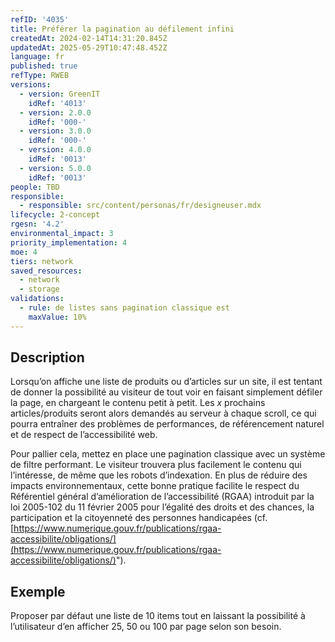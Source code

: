 ```yaml
---
refID: '4035'
title: Préférer la pagination au défilement infini
createdAt: 2024-02-14T14:31:20.845Z
updatedAt: 2025-05-29T10:47:48.452Z
language: fr
published: true
refType: RWEB
versions:
  - version: GreenIT
    idRef: '4013'
  - version: 2.0.0
    idRef: '000-'
  - version: 3.0.0
    idRef: '000-'
  - version: 4.0.0
    idRef: '0013'
  - version: 5.0.0
    idRef: '0013'
people: TBD
responsible:
  - responsible: src/content/personas/fr/designeuser.mdx
lifecycle: 2-concept
rgesn: '4.2'
environmental_impact: 3
priority_implementation: 4
moe: 4
tiers: network
saved_resources:
  - network
  - storage
validations:
  - rule: de listes sans pagination classique est
    maxValue: 10%
---
```


## Description

Lorsqu’on affiche une liste de produits ou d’articles sur un site, il est tentant de donner la possibilité au visiteur de tout voir en faisant simplement défiler la page, en chargeant le contenu petit à petit. Les *x* prochains articles/produits seront alors demandés au serveur à chaque scroll, ce qui pourra entraîner des problèmes de performances, de référencement naturel et de respect de l’accessibilité web.

Pour pallier cela, mettez en place une pagination classique avec un système de filtre performant. Le visiteur trouvera plus facilement le contenu qui l’intéresse, de même que les robots d’indexation. En plus de réduire des impacts environnementaux, cette bonne pratique facilite le respect du Référentiel général d’amélioration de l’accessibilité (RGAA) introduit par la loi 2005-102 du 11 février 2005 pour l’égalité des droits et des chances, la participation et la citoyenneté des personnes handicapées (cf. [https://www.numerique.gouv.fr/publications/rgaa-accessibilite/obligations/](https://www.numerique.gouv.fr/publications/rgaa-accessibilite/obligations/)").

## Exemple

Proposer par défaut une liste de 10 items tout en laissant la possibilité à l’utilisateur d’en afficher 25, 50 ou 100 par page selon son besoin.
